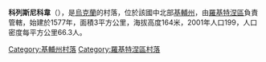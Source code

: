 {{coord|49|36|35|N|30|20|14|E|scale:30000|display=title}}

'''科列斯尼科韋'''（{{lang-uk|Колісникове}}），是[[烏克蘭|烏克蘭]]的村落，位於該國中北部[[基輔州|基輔州]]，由[[羅基特涅區|羅基特涅區]]負責管轄，始建於1577年，面積3平方公里，海拔高度164米，2001年人口199，人口密度每平方公里66.3人。

{{DEFAULTSORT:Колесникове}}
[[Category:基輔州村落|Category:基輔州村落]]
[[Category:羅基特涅區村落|Category:羅基特涅區村落]]


{{Kiev-geo-stub}}